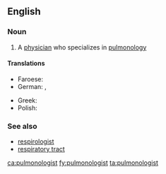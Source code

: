 ==English==

===Noun===
{{en-noun}}

# A [[physician]] who specializes in [[pulmonology]]

====Translations====
{{trans-top|a physician who specializes in pulmonology}}
* Faroese: {{t|fo|lungalækni|m}}
* German: {{t|de|Lungenarzt|m}}, {{t+|de|Pneumologe|m}}
{{trans-mid}}
* Greek: {{t+|el|πνευμονολόγος|m}}
* Polish: {{t+|pl|pulmonolog|m|f}}
{{trans-bottom}}

===See also===
* [[respirologist]]
* [[respiratory tract]]

[[ca:pulmonologist]]
[[fy:pulmonologist]]
[[ta:pulmonologist]]